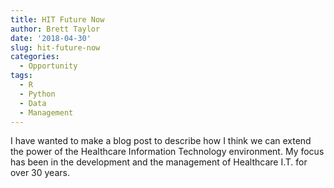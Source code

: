 ```yaml
---
title: HIT Future Now
author: Brett Taylor
date: '2018-04-30'
slug: hit-future-now
categories:
  - Opportunity
tags:
  - R
  - Python
  - Data
  - Management
---
```


I have wanted to make a blog post to describe how I think we can extend the power of the Healthcare Information Technology environment.  My focus has been in the development and the management of Healthcare I.T. for over 30 years.
